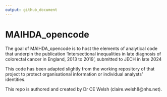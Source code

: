 ```yaml
---
output: github_document
---
```


<!-- README.md is generated from README.Rmd. Please edit that file -->

# MAIHDA_opencode

<!-- badges: start -->
<!-- badges: end -->

The goal of MAIHDA_opencode is to host the elements of analytical code that 
underpin the publication 'Intersectional inequalities in late diagnosis of 
colorectal cancer in England, 2013 to 2019', submitted to JECH in late 2024

This code has been adapted slightly from the working repository of that
project to protect organisational information or individual analysts' identities.

This repo is authored and created by Dr CE Welsh (claire.welsh8@nhs.net).